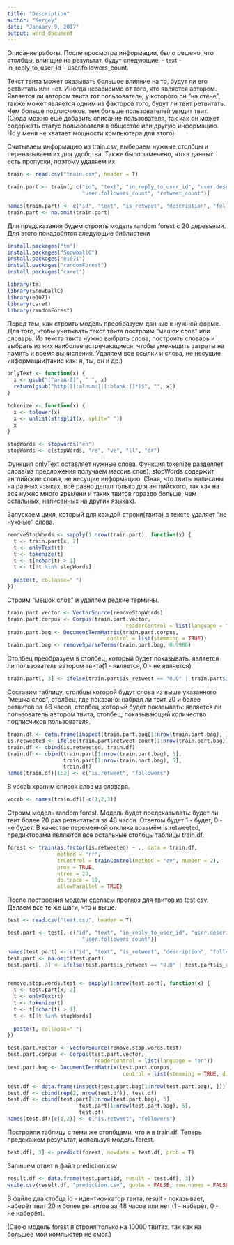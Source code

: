```yaml
---
title: "Description"
author: "Sergey"
date: "January 9, 2017"
output: word_document
---
```


Описание работы.
После просмотра информации, было решено, что столбцы, влиящие на результат, будут следующие:
 - text
 - in_reply_to_user_id
 - user.followers_count.
 
Текст твита может оказывать большое влияние на то, будут ли его ретвитать или нет. Иногда независимо от того, кто является автором. 
Является ли автором твита тот пользователь, у которого он "на стене", также может является одним из факторов того, будут ли твит ретвитать.
Чем больше подписчиков, тем больше пользователей увидят твит.
(Сюда можно ещё добавить описание пользователя, так как он может содержать статус пользователя в обществе или другую информацию. Но у меня не хватает мощности компьютера для этого)

Считываем информацию из train.csv, выбераем нужные столбцы и переназываем их для удобства.
Также было замечено, что в данных есть пропуски, поэтому удаляем их.
```r
train <- read.csv("train.csv", header = T)

train.part <- train[, c("id", "text", "in_reply_to_user_id", "user.description", 
                        "user.followers_count", "retweet_count")]

names(train.part) <- c("id", "text", "is_retweet", "description", "followers", "retweet_count")
train.part <- na.omit(train.part)
```

Для предсказания будем строить модель random forest с 20 деревьями. Для этого понадобятся следующие библиотеки

```r
install.packages("tm")
install.packages("SnowballC")
install.packages("e1071")
install.packages("randomForest")
install.packages("caret")

library(tm)
library(SnowballC)
library(e1071)
library(caret)
library(randomForest)
```

Перед тем, как строить модель преобразуем данные к нужной форме. Для того, чтобы учитывать текст твита построим "мешок слов" или словарь. 
Из текста твита нужно выбрать слова, построить словарь и выбрать из них наиболее встречающиеся, чтобы уменьшить затраты на память и время вычисления. 
Удаляем все ссылки и слова, не несущие информации(такие как: я, ты, он и др.)

```r
onlyText <- function(x) { 
  x <- gsub("[^a-zA-Z]", " ", x)
  return(gsub("http([[:alnum:]|[:blank:]]*)$", "", x)) 
}

tokenize <- function(x) {
  x <- tolower(x)
  x <- unlist(strsplit(x, split=" "))
  x
}

stopWords <- stopwords("en")
stopWords <- c(stopWords, "re", "ve", "ll", "dr")
```

Функция onlyText оставляет нужные слова. 
Функция tokenize разделяет слова(из предложения получаем массив слов).
stopWords содержит английские слова, не несущие информацию.
(Зная, что твиты написаны на разных языках, всё равно делал только для английского, так как на все нужно много времени и таких твитов гораздо больше, чем остальных, написанных на других языках).

Запускаем цикл, который для каждой строки(твита) в тексте удаляет "не нужные" слова.

```r
removeStopWords <- sapply(1:nrow(train.part), function(x) {
  t <- train.part[x, 2]
  t <- onlyText(t)
  t <- tokenize(t)
  t <- t[nchar(t) > 1]
  t <- t[!t %in% stopWords]
  
  paste(t, collapse=" ") 
})
```

Строим "мешок слов" и удаляем редкие термины.

```r
train.part.vector <- VectorSource(removeStopWords) 
train.part.corpus <- Corpus(train.part.vector, 
                                      readerControl = list(language = "en"))
train.part.bag <- DocumentTermMatrix(train.part.corpus, 
                                control = list(stemming = TRUE))
train.part.bag <- removeSparseTerms(train.part.bag, 0.9988)
```

Столбец  преобразуем в столбец, который будет показывать: является ли пользователь автором твита(1 - является, 0 - не является)

```r
train.part[, 3] <- ifelse(train.part$is_retweet == "0.0" | train.part$is_retweet == "", 1, 0)
```

Составим таблицу, столбцы которой будут слова из выше указанного "мешка слов", 
столбец, где показано: набрал ли твит 20 и более ретвитов за 48 часов, 
столбец, который будет показывать: является ли пользователь автором твита,
столбец, показывающий количество подписчиков пользователя.

```r
train.df <- data.frame(inspect(train.part.bag[1:nrow(train.part.bag), ]))
is.retweeted <- ifelse(train.part$retweet_count[1:nrow(train.part.bag)] >= 20, 1, 0)
train.df <- cbind(is.retweeted, train.df)
train.df <- cbind(train.part[1:nrow(train.part.bag), 3], 
                  train.part[1:nrow(train.part.bag), 5], 
                  train.df)
names(train.df)[1:2] <- c("is.retweet", "followers")
```

В vocab храним список слов из словаря.

```r
vocab <- names(train.df)[-c(1,2,3)]
```

Строим модель random forest. Модель будет предсказывать: будет ли твит более 20 раз ретвитаться за 48 часов. Ответом будет 
1 - будет, 
0 - не будет.
В качестве переменной отклика возьмём is.retweeted, предикторами являются все остальные столбцы таблицы train.df.

```r
forest <- train(as.factor(is.retweeted) ~ ., data = train.df,
                method = "rf",
                trControl = trainControl(method = "cv", number = 2),
                prox = TRUE,
                ntree = 20,
                do.trace = 10,
                allowParallel = TRUE)
```

После построения модели сделаем прогноз для твитов из test.csv. 
Делаем все те же шаги, что и выше.

```r
test <- read.csv("test.csv", header = T)

test.part <- test[, c("id", "text", "in_reply_to_user_id", "user.description", 
                        "user.followers_count")]

names(test.part) <- c("id", "text", "is_retweet", "description", "followers")
test.part <- na.omit(test.part)
test.part[, 3] <- ifelse(test.part$is_retweet == "0.0" | test.part$is_retweet == "", 1, 0)


remove.stop.words.test <- sapply(1:nrow(test.part), function(x) {
  t <- test.part[x, 2]
  t <- onlyText(t)
  t <- tokenize(t)
  t <- t[nchar(t) > 1]
  t <- t[!t %in% stopWords]
  
  paste(t, collapse=" ") 
})

test.part.vector <- VectorSource(remove.stop.words.test) 
test.part.corpus <- Corpus(test.part.vector, 
                            readerControl = list(language = "en"))
test.part.bag <- DocumentTermMatrix(test.part.corpus, 
                                     control = list(stemming = TRUE, dictionary = vocab))

test.df <- data.frame(inspect(test.part.bag[1:nrow(test.part.bag), ]))
test.df <- cbind(rep(2, nrow(test.df)), test.df)
test.df <- cbind(test.part[1:nrow(test.part.bag), 3], 
                       test.part[1:nrow(test.part.bag), 5], 
                       test.df)
names(test.df)[c(1,2)] <- c("is.retweet", "followers")
```

Построили таблицу с теми же столбцами, что и в train.df.
Теперь предскажем результат, используя модель forest.

```r
test.df[, 3] <- predict(forest, newdata = test.df, prob = T)
```

Запишем ответ в файл prediction.csv

```r
result.df <- data.frame(test.part$id, result = test.df[, 3])
write.csv(result.df, "prediction.csv", quote = FALSE, row.names = FALSE)
```

В файле два стобца id - идентификатор твита,
result - показывает, наберёт твит 20 и более ретвитов за 48 часов или нет
(1 - наберёт, 0 - не наберёт).

(Свою модель forest я строил только на 10000 твитах, так как на большее мой компьютер не смог.)